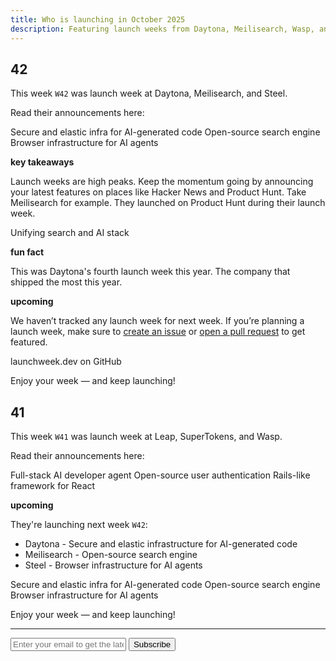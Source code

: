 ```yaml
---
title: Who is launching in October 2025
description: Featuring launch weeks from Daytona, Meilisearch, Wasp, and 3 more developer tools.
---
```


## 42 

This week `W42` was launch week at Daytona, Meilisearch, and Steel.

Read their announcements here:

<Card title="Daytona Launch Week 8" href="https://create.daytona.io">
  Secure and elastic infra for AI-generated code
</Card>
<Card title="Meilisearch Launch Week 3" href="https://www.meilisearch.com/launch-week-q3-2025">
  Open-source search engine
</Card>
<Card title="Steel.dev Launch Week 2" href="https://steel.dev/launch-week">
  Browser infrastructure for AI agents
</Card>

**key takeaways**

Launch weeks are high peaks. Keep the momentum going by announcing your latest features on places like Hacker News and Product Hunt. Take Meilisearch for example. They launched on Product Hunt during their launch week.

<Card title="Meilisearch on Product Hunt" href="https://www.producthunt.com/products/meilisearch-cloud/launches/meilisearch-chat">
 Unifying search and AI stack
</Card>

**fun fact**

This was Daytona's fourth launch week this year. The company that shipped the most this year.

**upcoming**

We haven’t tracked any launch week for next week. If you’re planning a launch week, make sure to [create an issue](https://github.com/supabase-community/launchweek.dev/issues) or [open a pull request](https://github.com/supabase-community/launchweek.dev/pulls) to get featured.

<Card title="supabase-community/launchweek.dev" href="https://git.new/lw">
  launchweek.dev on GitHub
</Card>

Enjoy your week — and keep launching!

## 41

This week `W41` was launch week at Leap, SuperTokens, and Wasp.

Read their announcements here:

<Card title="Leap Launch Week 2" href="https://leap.new/launchweek">
  Full-stack AI developer agent
</Card>
<Card title="SuperTokens Launch Week 02" href="https://supertokens.com/launches">
  Open-source user authentication
</Card>
<Card title="Wasp Launch Week 11" href="https://wasp.sh/blog/2025/09/28/wasp-launch-week-11">
  Rails-like framework for React
</Card>

**upcoming**

They're launching next week `W42`:

- Daytona - Secure and elastic infrastructure for AI-generated code
- Meilisearch - Open-source search engine
- Steel - Browser infrastructure for AI agents

<Card title="Daytona Launch Week 8" href="https://create.daytona.io">
  Secure and elastic infra for AI-generated code
</Card>
<Card title="Meilisearch Launch Week 3" href="https://www.meilisearch.com/launch-week-q3-2025">
  Open-source search engine
</Card>
<Card title="Steel.dev Launch Week 2" href="https://steel.dev/launch-week">
  Browser infrastructure for AI agents
</Card>

Enjoy your week — and keep launching!

---

<form
  action="https://buttondown.com/api/emails/embed-subscribe/launchweek.dev"
  method="post"
  target="popupwindow"
  onsubmit="window.open('https://buttondown.com/launchweek.dev', 'popupwindow')"
  class="embeddable-buttondown-form"
>
  <input
    type="email"
    name="email"
    placeholder="Enter your email to get the latest updates"
    id="bd-email"
  />
  <input type="submit" value="Subscribe" />
</form>
